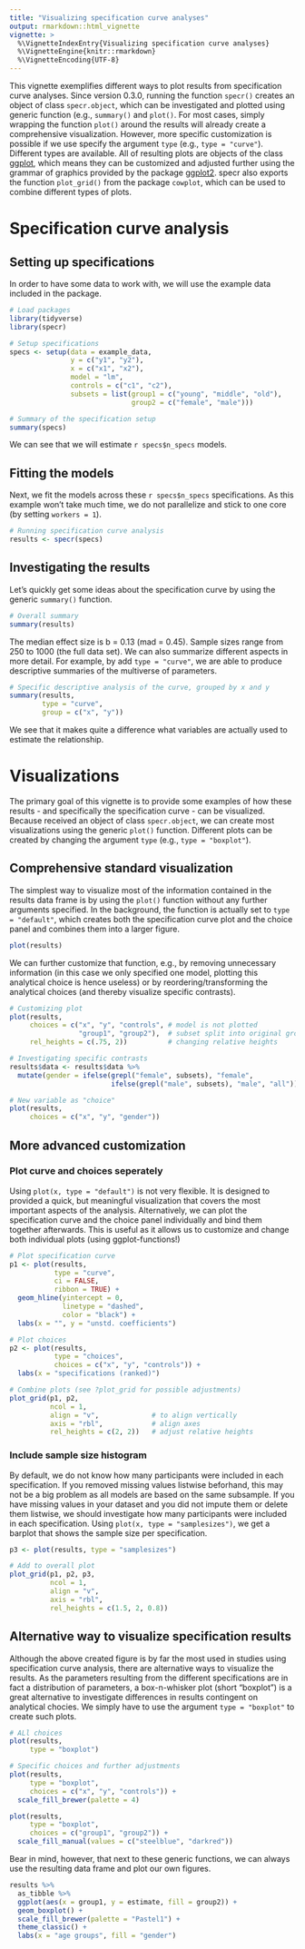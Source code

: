 ```yaml
---
title: "Visualizing specification curve analyses"
output: rmarkdown::html_vignette
vignette: >
  %\VignetteIndexEntry{Visualizing specification curve analyses}
  %\VignetteEngine{knitr::rmarkdown}
  %\VignetteEncoding{UTF-8}
---
```


This vignette exemplifies different ways to plot results from specification curve analyses. Since version 0.3.0, running the function `specr()` creates an object of class `specr.object`, which can be investigated and plotted using generic function (e.g., `summary()` and `plot()`. For most cases, simply wrapping the function `plot()` around the results will already create a comprehensive visualization. However, more specific customization is possible if we use specify the argument `type` (e.g., `type = "curve"`). Different types are available. All of resulting plots are objects of the class [ggplot](https://ggplot2.tidyverse.org/index.html), which means they can be customized and adjusted further using the grammar of graphics provided by the package [ggplot2](https://ggplot2.tidyverse.org/index.html). specr also exports the function `plot_grid()` from the package `cowplot`, which can be used to combine different types of plots. 

# Specification curve analysis

## Setting up specifications

In order to have some data to work with, we will use the example data included in the package. 

```r
# Load packages
library(tidyverse)
library(specr)

# Setup specifications
specs <- setup(data = example_data,
               y = c("y1", "y2"),
               x = c("x1", "x2"),
               model = "lm",
               controls = c("c1", "c2"),
               subsets = list(group1 = c("young", "middle", "old"),
                              group2 = c("female", "male")))

# Summary of the specification setup
summary(specs)
```

We can see that we will estimate `r specs$n_specs` models. 

## Fitting the models

Next, we fit the models across these `r specs$n_specs` specifications. As this example
won't take much time, we do not parallelize and stick to one core (by setting `workers = 1`).

```r
# Running specification curve analysis 
results <- specr(specs)
```

## Investigating the results

Let's quickly get some ideas about the specification curve by using the generic `summary()` function. 

```r
# Overall summary
summary(results)
```

The median effect size is b = 0.13 (mad = 0.45). Sample sizes range from 250 to 1000 (the full data set). We can also summarize different aspects in more detail. For example, by add `type = "curve"`, we are able to produce descriptive summaries of the multiverse of parameters.  


```r
# Specific descriptive analysis of the curve, grouped by x and y
summary(results, 
        type = "curve", 
        group = c("x", "y"))
```

We see that it makes quite a difference what variables are actually used to estimate the relationship. 

# Visualizations

The primary goal of this vignette is to provide some examples of how these results - and specifically the specification curve - can be visualized. Because received an object of class `specr.object`, we can create most visualizations using the generic `plot()` function. Different plots can be created by changing the argument `type` (e.g., `type = "boxplot"`). 

## Comprehensive standard visualization

The simplest way to visualize most of the information contained in the results data frame is by using the `plot()` function without any further arguments specified. In the background, the function is actually set to `type = "default"`, which creates both the specification curve plot and the choice panel and combines them into a larger figure.  

```r
plot(results)
```

We can further customize that function, e.g., by removing unnecessary information (in this case we only specified one model, plotting this analytical choice is hence useless) or by reordering/transforming the analytical choices (and thereby visualize specific contrasts).

```r
# Customizing plot
plot(results, 
     choices = c("x", "y", "controls", # model is not plotted
                 "group1", "group2"),  # subset split into original groups
     rel_heights = c(.75, 2))          # changing relative heights

# Investigating specific contrasts
results$data <- results$data %>%
  mutate(gender = ifelse(grepl("female", subsets), "female", 
                         ifelse(grepl("male", subsets), "male", "all")))

# New variable as "choice"
plot(results, 
     choices = c("x", "y", "gender"))
```


## More advanced customization

### Plot curve and choices seperately

Using `plot(x, type = "default")` is not very flexible. It is designed to provided a quick, but meaningful visualization that covers the most important aspects of the analysis. Alternatively, we can plot the specification curve and the choice panel individually and bind them together afterwards. This is useful as it allows us to customize and change both individual plots (using ggplot-functions!) 

```r
# Plot specification curve
p1 <- plot(results, 
           type = "curve",
           ci = FALSE, 
           ribbon = TRUE) +
  geom_hline(yintercept = 0, 
             linetype = "dashed", 
             color = "black") +
  labs(x = "", y = "unstd. coefficients")

# Plot choices
p2 <- plot(results, 
           type = "choices",
           choices = c("x", "y", "controls")) +
  labs(x = "specifications (ranked)")

# Combine plots (see ?plot_grid for possible adjustments)
plot_grid(p1, p2,
          ncol = 1,           
          align = "v",             # to align vertically
          axis = "rbl",            # align axes
          rel_heights = c(2, 2))   # adjust relative heights
```

### Include sample size histogram

By default, we do not know how many participants were included in each specification. If you removed missing values listwise beforhand, this may not be a big problem as all models are based on the same subsample. If you have missing values in your dataset and you did not impute them or delete them listwise, we should investigate how many participants were included in each specification. Using `plot(x, type = "samplesizes")`, we get a barplot that shows the sample size per specification. 

```r
p3 <- plot(results, type = "samplesizes") 

# Add to overall plot
plot_grid(p1, p2, p3,
          ncol = 1,
          align = "v",
          axis = "rbl",
          rel_heights = c(1.5, 2, 0.8))
```


## Alternative way to visualize specification results

Although the above created figure is by far the most used in studies using specification curve analysis, there are alternative ways to visualize the results. As the parameters resulting from the different specifications are in fact a distribution of parameters, a box-n-whisker plot (short "boxplot") is a great alternative to investigate differences in results contingent on analytical chocies. We simply have to use the argument `type = "boxplot"` to create such plots. 

```r
# ALl choices
plot(results, 
     type = "boxplot") 

# Specific choices and further adjustments
plot(results, 
     type = "boxplot", 
     choices = c("x", "y", "controls")) +
  scale_fill_brewer(palette = 4)

plot(results, 
     type = "boxplot",
     choices = c("group1", "group2")) +
  scale_fill_manual(values = c("steelblue", "darkred"))
```

Bear in mind, however, that next to these generic functions, we can always use the resulting data frame and plot our own figures.

```r
results %>%
  as_tibble %>%
  ggplot(aes(x = group1, y = estimate, fill = group2)) +
  geom_boxplot() +
  scale_fill_brewer(palette = "Pastel1") +
  theme_classic() +
  labs(x = "age groups", fill = "gender")
```

